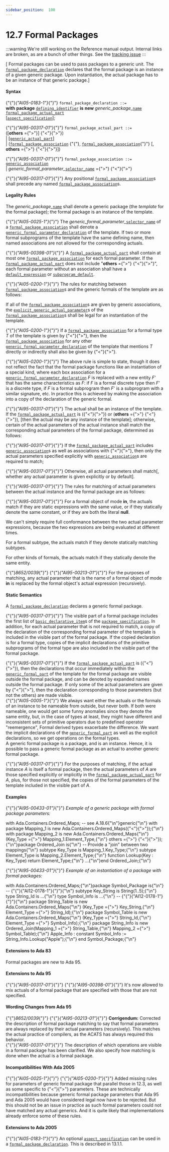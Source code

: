 ---
sidebar_position:  100
---

# 12.7 Formal Packages

:::warning
We're still working on the Reference manual output.  Internal links are broken,
as are a bunch of other things.
See the [tracking issue](https://github.com/ada-lang-io/ada-lang-io/issues/20)
:::


<p>[ Formal packages can be used to pass packages to a generic unit. The <code><a href="../AA-12/AA-12.7#S0340">formal_package_declaration</a></code> declares that the formal package is an instance of a given generic package. Upon instantiation, the actual package has to be an instance of that generic package.] <br /></p>


#### Syntax

<p>{"{"}<em>{"AI05-0183-1"}</em>{"}"} <code>formal_package_declaration</code><a id="S0340"></a><code> ::= </code><br />    <strong>with</strong> <strong>package</strong> <code><a href="../AA-3/AA-3.1#S0022">defining_identifier</a></code> <strong>is</strong> <strong>new</strong> <em>generic_package_</em><code><a href="../AA-4/AA-4.1#S0091">name</a></code>  <code><a href="../AA-12/AA-12.7#S0341">formal_package_actual_part</a></code><br />        [<code><a href="../AA-13/AA-13.1#S0346">aspect_specification</a></code>];<br /></p>

<p>{"{"}<em>{"AI95-00317-01"}</em>{"}"} <code>formal_package_actual_part</code><a id="S0341"></a><code> ::= </code><br />    ([<strong>others</strong> ={">"}] {"<"}{">"})<br />  | [<code><a href="../AA-12/AA-12.3#S0316">generic_actual_part</a></code>]<br />  | (<code><a href="../AA-12/AA-12.7#S0342">formal_package_association</a></code> {"{"}, <code><a href="../AA-12/AA-12.7#S0342">formal_package_association</a></code>{"}"} [, <strong>others</strong> ={">"} {"<"}{">"}])<br /></p>

<p>{"{"}<em>{"AI95-00317-01"}</em>{"}"} <code>formal_package_association</code><a id="S0342"></a><code> ::= </code><br />    <code><a href="../AA-12/AA-12.3#S0317">generic_association</a></code><br />  | <em>generic_formal_parameter_</em><code><a href="../AA-4/AA-4.1#S0099">selector_name</a></code> ={">"} {"<"}{">"}<br /></p>

<p>{"{"}<em>{"AI95-00317-01"}</em>{"}"} Any positional <code><a href="../AA-12/AA-12.7#S0342">formal_package_association</a></code>s shall precede any named <code><a href="../AA-12/AA-12.7#S0342">formal_package_association</a></code>s. <br /></p>


#### Legality Rules

<p>The <em>generic_package_</em><code><a href="../AA-4/AA-4.1#S0091">name</a></code> shall denote a generic package (the <em>template</em> for the formal package); the formal package is an instance of the template.<br /></p>

<p>{"{"}<em>{"AI05-0025-1"}</em>{"}"} The <em>generic_formal_parameter_</em><code><a href="../AA-4/AA-4.1#S0099">selector_name</a></code> of a <code><a href="../AA-12/AA-12.7#S0342">formal_package_association</a></code> shall denote a <code><a href="../AA-12/AA-12.1#S0314">generic_formal_parameter_declaration</a></code> of the template. If two or more formal subprograms of the template have the same defining name, then named associations are not allowed for the corresponding actuals.<br /></p>

<p>{"{"}<em>{"AI95-00398-01"}</em>{"}"} A <code><a href="../AA-12/AA-12.7#S0341">formal_package_actual_part</a></code> shall contain at most one <code><a href="../AA-12/AA-12.7#S0342">formal_package_association</a></code> for each formal parameter. If the <code><a href="../AA-12/AA-12.7#S0341">formal_package_actual_part</a></code> does not include "<strong>others</strong> ={">"} {"<"}{">"}", each formal parameter without an association shall have a <code><a href="../AA-3/AA-3.7#S0063">default_expression</a></code> or <code><a href="../AA-12/AA-12.6#S0338">subprogram_default</a></code>.<br /></p>

<p>{"{"}<em>{"AI05-0200-1"}</em>{"}"} The rules for matching between <code><a href="../AA-12/AA-12.7#S0342">formal_package_association</a></code>s and the generic formals of the template are as follows: <br /></p>

<p>If all of the <code><a href="../AA-12/AA-12.7#S0342">formal_package_association</a></code>s are given by generic associations, the <code><a href="../AA-12/AA-12.3#S0318">explicit_generic_actual_parameter</a></code>s of the <code><a href="../AA-12/AA-12.7#S0342">formal_package_association</a></code>s shall be legal for an instantiation of the template.<br /></p>

<p>{"{"}<em>{"AI05-0200-1"}</em>{"}"} If a <code><a href="../AA-12/AA-12.7#S0342">formal_package_association</a></code> for a formal type <em>T</em> of the template is given by {"<"}{">"}, then the <code><a href="../AA-12/AA-12.7#S0342">formal_package_association</a></code> for any other <code><a href="../AA-12/AA-12.1#S0314">generic_formal_parameter_declaration</a></code> of the template that mentions <em>T</em> directly or indirectly shall also be given by {"<"}{">"}.<br /></p>

<Admonition type="aarm" aarm="discussion" title="Discussion: ">
<strong></strong>{"{"}<em>{"AI05-0200-1"}</em>{"}"} The above rule is simple to state, though it does not reflect the fact that the formal package functions like an instantiation of a special kind, where each box association for a <code><a href="../AA-12/AA-12.1#S0314">generic_formal_parameter_declaration</a></code> <em>F</em> is replaced with a new entity <em>F</em>' that has the same characteristics as <em>F</em>: if <em>F</em> is a formal discrete type then <em>F</em>' is a discrete type, if <em>F</em> is a formal subprogram then <em>F</em>' is a subprogram with a similar signature, etc. In practice this is achieved by making the association into a copy of the declaration of the generic formal.<br /></Admonition>

<p>{"{"}<em>{"AI95-00317-01"}</em>{"}"} The actual shall be an instance of the template. If the <code><a href="../AA-12/AA-12.7#S0341">formal_package_actual_part</a></code> is ({"<"}{">"}) or (<strong>others</strong> ={">"} {"<"}{">"}), [then the actual may be any instance of the template]; otherwise, certain of the actual parameters of the actual instance shall match the corresponding actual parameters of the formal package, determined as follows:<br /></p>

<p>{"{"}<em>{"AI95-00317-01"}</em>{"}"} If the <code><a href="../AA-12/AA-12.7#S0341">formal_package_actual_part</a></code> includes <code><a href="../AA-12/AA-12.3#S0317">generic_association</a></code>s as well as associations with {"<"}{">"}, then only the actual parameters specified explicitly with <code><a href="../AA-12/AA-12.3#S0317">generic_association</a></code>s are required to match;<br /></p>

<p>{"{"}<em>{"AI95-00317-01"}</em>{"}"} Otherwise, all actual parameters shall match[, whether any actual parameter is given explicitly or by default]. <br /></p>

<p>{"{"}<em>{"AI95-00317-01"}</em>{"}"} The rules for matching of actual parameters between the actual instance and the formal package are as follows:<br /></p>

<p>{"{"}<em>{"AI95-00317-01"}</em>{"}"} For a formal object of mode <strong>in</strong>, the actuals match if they are static expressions with the same value, or if they statically denote the same constant, or if they are both the literal <strong>null</strong>. <br /></p>

<Admonition type="aarm" aarm="reason" title="Reason: ">
<strong></strong>We can't simply require full conformance between the two actual parameter expressions, because the two expressions are being evaluated at different times. <br /></Admonition>

<p>For a formal subtype, the actuals match if they denote statically matching subtypes. <br /></p>

<p>For other kinds of formals, the actuals match if they statically denote the same entity. <br /></p>

<p>{"{"}<em>8652/0039</em>{"}"} {"{"}<em>{"AI95-00213-01"}</em>{"}"} For the purposes of matching, any actual parameter that is the name of a formal object of mode <strong>in</strong> is replaced by the formal object's actual expression (recursively). <br /></p>


#### Static Semantics

<p>A <code><a href="../AA-12/AA-12.7#S0340">formal_package_declaration</a></code> declares a generic formal package.<br /></p>

<p>{"{"}<em>{"AI95-00317-01"}</em>{"}"} The visible part of a formal package includes the first list of <code><a href="../AA-3/AA-3.11#S0088">basic_declarative_item</a></code>s of the <code><a href="../AA-7/AA-7.1#S0230">package_specification</a></code>. In addition, for each actual parameter that is not required to match, a copy of the declaration of the corresponding formal parameter of the template is included in the visible part of the formal package. If the copied declaration is for a formal type, copies of the implicit declarations of the primitive subprograms of the formal type are also included in the visible part of the formal package.<br /></p>

<Admonition type="aarm" aarm="ramification" title="Ramification: ">
<strong></strong>{"{"}<em>{"AI95-00317-01"}</em>{"}"} If the <code><a href="../AA-12/AA-12.7#S0341">formal_package_actual_part</a></code> is ({"<"}{">"}), then the declarations that occur immediately within the <code><a href="../AA-12/AA-12.1#S0313">generic_formal_part</a></code> of the template for the formal package are visible outside the formal package, and can be denoted by expanded names outside the formal package. If only some of the actual parameters are given by {"<"}{">"}, then the declaration corresponding to those parameters (but not the others) are made visible. <br /></Admonition>

<Admonition type="aarm" aarm="reason" title="Reason: ">
<strong></strong>{"{"}<em>{"AI05-0005-1"}</em>{"}"} We always want either the actuals or the formals of an instance to be nameable from outside, but never both. If both were nameable, one would get some funny anomalies since they denote the same entity, but, in the case of types at least, they might have different and inconsistent sets of primitive operators due to predefined operator "reemergence", Formal derived types exacerbate the difference. We want the implicit declarations of the <code><a href="../AA-12/AA-12.1#S0313">generic_formal_part</a></code> as well as the explicit declarations, so we get operations on the formal types. <br /></Admonition>

<Admonition type="aarm" aarm="ramification" title="Ramification: ">
<strong></strong>A generic formal package is a package, and is an instance. Hence, it is possible to pass a generic formal package as an actual to another generic formal package. <br /></Admonition>

<p>{"{"}<em>{"AI95-00317-01"}</em>{"}"} For the purposes of matching, if the actual instance <em>A</em> is itself a formal package, then the actual parameters of <em>A</em> are those specified explicitly or implicitly in the <code><a href="../AA-12/AA-12.7#S0341">formal_package_actual_part</a></code> for <em>A</em>, plus, for those not specified, the copies of the formal parameters of the template included in the visible part of <em>A</em>.<br /></p>


#### Examples

<p>{"{"}<em>{"AI95-00433-01"}</em>{"}"} <em>Example of a generic package with formal package parameters:</em><br /></p>

<CodeBlock>
with Ada.Containers.Ordered_Maps;  -- see A.18.6{"\n"}generic{"\n"}   with package Mapping_1 is new Ada.Containers.Ordered_Maps({"<"}{">"});{"\n"}   with package Mapping_2 is new Ada.Containers.Ordered_Maps{"\n"}                                    (Key_Type ={">"} Mapping_1.Element_Type,{"\n"}                                     others ={">"} {"<"}{">"});{"\n"}package Ordered_Join is{"\n"}   -- Provide a "join" between two mappings{"\n"}
   subtype Key_Type is Mapping_1.Key_Type;{"\n"}   subtype Element_Type is Mapping_2.Element_Type;{"\n"}
   function Lookup(Key : Key_Type) return Element_Type;{"\n"}
   ...{"\n"}end Ordered_Join;{"\n"}

</CodeBlock>
<p>{"{"}<em>{"AI95-00433-01"}</em>{"}"} <em>Example of an instantiation of a package with formal packages:</em><br /></p>

<CodeBlock>
with Ada.Containers.Ordered_Maps;{"\n"}package Symbol_Package is{"\n"}
--  {"{"}{"AI12-0178-1"}{"}"}{"\n"}    subtype Key_String is String(1..5);{"\n"}   type String_Id is ...{"\n"}
   type Symbol_Info is ...{"\n"}
--  {"{"}{"AI12-0178-1"}{"}"}{"\n"}    package String_Table is new Ada.Containers.Ordered_Maps{"\n"}           (Key_Type ={">"} Key_String,{"\n"}            Element_Type ={">"} String_Id);{"\n"}
   package Symbol_Table is new Ada.Containers.Ordered_Maps{"\n"}           (Key_Type ={">"} String_Id,{"\n"}            Element_Type ={">"} Symbol_Info);{"\n"}
   package String_Info is new Ordered_Join(Mapping_1 ={">"} String_Table,{"\n"}                                           Mapping_2 ={">"} Symbol_Table);{"\n"}
   Apple_Info : constant Symbol_Info := String_Info.Lookup("Apple");{"\n"}
end Symbol_Package;{"\n"}

</CodeBlock>

#### Extensions to Ada 83

<Admonition type="aarm" aarm="note" title="Note: ">
Formal packages are new to Ada 95. <br /></Admonition>


#### Extensions to Ada 95

<Admonition type="aarm" aarm="note" title="Note: ">
{"{"}<em>{"AI95-00317-01"}</em>{"}"} {"{"}<em>{"AI95-00398-01"}</em>{"}"} It's now allowed to mix actuals of a formal package that are specified with those that are not specified. <br /></Admonition>


#### Wording Changes from Ada 95

<Admonition type="aarm" aarm="note" title="Note: ">
{"{"}<em>8652/0039</em>{"}"} {"{"}<em>{"AI95-00213-01"}</em>{"}"} <strong>Corrigendum:</strong> Corrected the description of formal package matching to say that formal parameters are always replaced by their actual parameters (recursively). This matches the actual practice of compilers, as the ACATS has always required this behavior.<br /></Admonition>

<Admonition type="aarm" aarm="note" title="Note: ">
{"{"}<em>{"AI95-00317-01"}</em>{"}"} The description of which operations are visible in a formal package has been clarified. We also specify how matching is done when the actual is a formal package. <br /></Admonition>


#### Incompatibilities With Ada 2005

<Admonition type="aarm" aarm="correction" title="Correction:">
{"{"}<em>{"AI05-0025-1"}</em>{"}"} {"{"}<em>{"AI05-0200-1"}</em>{"}"} <strong></strong> Added missing rules for parameters of generic formal package that parallel those in 12.3, as well as some specific to {"<"}{">"} parameters. These are technically incompatibilities because generic formal package parameters that Ada 95 and Ada 2005 would have considered legal now have to be rejected. But this should not be an issue in practice as such formal parameters could not have matched any actual generics. And it is quite likely that implementations already enforce some of these rules. <br /></Admonition>


#### Extensions to Ada 2005

<Admonition type="aarm" aarm="note" title="Note: ">
{"{"}<em>{"AI05-0183-1"}</em>{"}"} An optional <code><a href="../AA-13/AA-13.1#S0346">aspect_specification</a></code> can be used in a <code><a href="../AA-12/AA-12.7#S0340">formal_package_declaration</a></code>. This is described in 13.1.1. <br /></Admonition>

